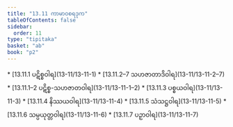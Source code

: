 ```yaml
---
title: "13.11 ကာမာဝစရဒုက"
tableOfContents: false
sidebar:
  order: 11
type: "tipitaka"
basket: "ab"
book: "p2"
---
```



<DynamicBreadcrumb />



<TableOfContents book="p2" section="13.11">
* [13.11.1 ပဋိစ္စဝါရ](13-11/13-11-1)
* [13.11.2–7 သဟဇာတာဒိဝါရ](13-11/13-11-2–7)
* [13.11.1–2 ပဋိစ္စ-သဟဇာတဝါရ](13-11/13-11-1–2)
* [13.11.3 ပစ္စယဝါရ](13-11/13-11-3)
* [13.11.4 နိဿယဝါရ](13-11/13-11-4)
* [13.11.5 သံသဋ္ဌဝါရ](13-11/13-11-5)
* [13.11.6 သမ္ပယုတ္တဝါရ](13-11/13-11-6)
* [13.11.7 ပဉှာဝါရ](13-11/13-11-7)
</TableOfContents>